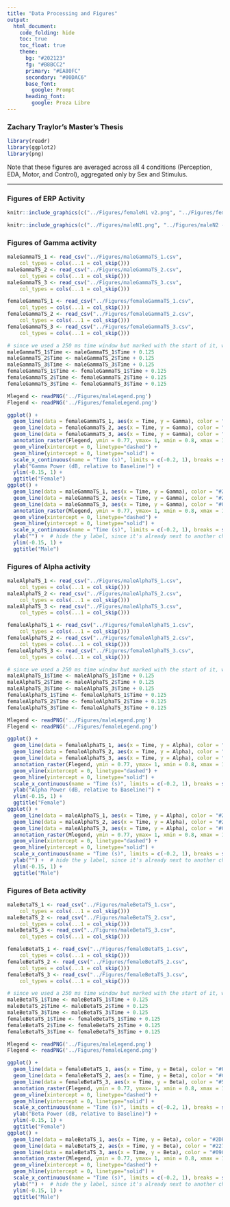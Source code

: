```yaml
---
title: "Data Processing and Figures"
output: 
  html_document:
    code_folding: hide
    toc: true
    toc_float: true
    theme:
      bg: "#202123"
      fg: "#B8BCC2"
      primary: "#EA80FC"
      secondary: "#00DAC6"
      base_font:
        google: Prompt
      heading_font:
        google: Proza Libre
---
```


### Zachary Traylor's Master's Thesis

```r
library(readr)
library(ggplot2)
library(png)
```

Note that these figures are averaged across all 4 conditions (Perception, EDA, Motor, and Control), aggregated only by Sex and Stimulus.

------------------------------------------------------------------------

### Figures of ERP Activity
```r
knitr::include_graphics(c("../Figures/femaleN1 v2.png", "../Figures/femaleN2 - P2.png"))
```

```r
knitr::include_graphics(c("../Figures/maleN1.png", "../Figures/maleN2 - P2.png"))
```

### Figures of Gamma activity
```r
maleGammaTS_1 <- read_csv("../Figures/maleGammaTS_1.csv", 
    col_types = cols(...1 = col_skip()))
maleGammaTS_2 <- read_csv("../Figures/maleGammaTS_2.csv", 
    col_types = cols(...1 = col_skip()))
maleGammaTS_3 <- read_csv("../Figures/maleGammaTS_3.csv", 
    col_types = cols(...1 = col_skip()))

femaleGammaTS_1 <- read_csv("../Figures/femaleGammaTS_1.csv", 
    col_types = cols(...1 = col_skip()))
femaleGammaTS_2 <- read_csv("../Figures/femaleGammaTS_2.csv", 
    col_types = cols(...1 = col_skip()))
femaleGammaTS_3 <- read_csv("../Figures/femaleGammaTS_3.csv", 
    col_types = cols(...1 = col_skip()))

# since we used a 250 ms time window but marked with the start of it, we correct the time stamps to be the center of the window
maleGammaTS_1$Time <- maleGammaTS_1$Time + 0.125
maleGammaTS_2$Time <- maleGammaTS_2$Time + 0.125
maleGammaTS_3$Time <- maleGammaTS_3$Time + 0.125
femaleGammaTS_1$Time <- femaleGammaTS_1$Time + 0.125
femaleGammaTS_2$Time <- femaleGammaTS_2$Time + 0.125
femaleGammaTS_3$Time <- femaleGammaTS_3$Time + 0.125

Mlegend <- readPNG('../Figures/maleLegend.png')
Flegend <- readPNG('../Figures/femaleLegend.png')

ggplot() +
  geom_line(data = femaleGammaTS_1, aes(x = Time, y = Gamma), color = "#FA7DEB", linewidth = 1) +
  geom_line(data = femaleGammaTS_2, aes(x = Time, y = Gamma), color = "#CE7DA5", linewidth = 1) +
  geom_line(data = femaleGammaTS_3, aes(x = Time, y = Gamma), color = "#563440", linewidth = 1) +
  annotation_raster(Flegend, ymin = 0.77, ymax= 1, xmin = 0.8, xmax = 1) +
  geom_vline(xintercept = 0, linetype="dashed") + 
  geom_hline(yintercept = 0, linetype="solid") + 
  scale_x_continuous(name = "Time (s)", limits = c(-0.2, 1), breaks = seq(-0.2, 1, 0.1)) +
  ylab("Gamma Power (dB, relative to Baseline)") +
  ylim(-0.15, 1) +
  ggtitle("Female")
ggplot() +
  geom_line(data = maleGammaTS_1, aes(x = Time, y = Gamma), color = "#2DE1FC", linewidth = 1) +
  geom_line(data = maleGammaTS_2, aes(x = Time, y = Gamma), color = "#2274A5", linewidth = 1) +
  geom_line(data = maleGammaTS_3, aes(x = Time, y = Gamma), color = "#090C9B", linewidth = 1) +
  annotation_raster(Mlegend, ymin = 0.77, ymax= 1, xmin = 0.8, xmax = 1) +
  geom_vline(xintercept = 0, linetype="dashed") + 
  geom_hline(yintercept = 0, linetype="solid") + 
  scale_x_continuous(name = "Time (s)", limits = c(-0.2, 1), breaks = seq(-0.2, 1, 0.1)) +
  ylab("") +  # hide the y label, since it's already next to another chart
  ylim(-0.15, 1) +
  ggtitle("Male")
```

### Figures of Alpha activity
```r
maleAlphaTS_1 <- read_csv("../Figures/maleAlphaTS_1.csv", 
    col_types = cols(...1 = col_skip()))
maleAlphaTS_2 <- read_csv("../Figures/maleAlphaTS_2.csv", 
    col_types = cols(...1 = col_skip()))
maleAlphaTS_3 <- read_csv("../Figures/maleAlphaTS_3.csv", 
    col_types = cols(...1 = col_skip()))

femaleAlphaTS_1 <- read_csv("../Figures/femaleAlphaTS_1.csv", 
    col_types = cols(...1 = col_skip()))
femaleAlphaTS_2 <- read_csv("../Figures/femaleAlphaTS_2.csv", 
    col_types = cols(...1 = col_skip()))
femaleAlphaTS_3 <- read_csv("../Figures/femaleAlphaTS_3.csv", 
    col_types = cols(...1 = col_skip()))

# since we used a 250 ms time window but marked with the start of it, we correct the time stamps to be the center of the window
maleAlphaTS_1$Time <- maleAlphaTS_1$Time + 0.125
maleAlphaTS_2$Time <- maleAlphaTS_2$Time + 0.125
maleAlphaTS_3$Time <- maleAlphaTS_3$Time + 0.125
femaleAlphaTS_1$Time <- femaleAlphaTS_1$Time + 0.125
femaleAlphaTS_2$Time <- femaleAlphaTS_2$Time + 0.125
femaleAlphaTS_3$Time <- femaleAlphaTS_3$Time + 0.125

Mlegend <- readPNG('../Figures/maleLegend.png')
Flegend <- readPNG('../Figures/femaleLegend.png')

ggplot() +
  geom_line(data = femaleAlphaTS_1, aes(x = Time, y = Alpha), color = "#FA7DEB", linewidth = 1) +
  geom_line(data = femaleAlphaTS_2, aes(x = Time, y = Alpha), color = "#CE7DA5", linewidth = 1) +
  geom_line(data = femaleAlphaTS_3, aes(x = Time, y = Alpha), color = "#563440", linewidth = 1) +
  annotation_raster(Flegend, ymin = 0.77, ymax= 1, xmin = 0.8, xmax = 1) +
  geom_vline(xintercept = 0, linetype="dashed") + 
  geom_hline(yintercept = 0, linetype="solid") + 
  scale_x_continuous(name = "Time (s)", limits = c(-0.2, 1), breaks = seq(-0.2, 1, 0.1)) +
  ylab("Alpha Power (dB, relative to Baseline)") +
  ylim(-0.15, 1) +
  ggtitle("Female")
ggplot() +
  geom_line(data = maleAlphaTS_1, aes(x = Time, y = Alpha), color = "#2DE1FC", linewidth = 1) +
  geom_line(data = maleAlphaTS_2, aes(x = Time, y = Alpha), color = "#2274A5", linewidth = 1) +
  geom_line(data = maleAlphaTS_3, aes(x = Time, y = Alpha), color = "#090C9B", linewidth = 1) +
  annotation_raster(Mlegend, ymin = 0.77, ymax= 1, xmin = 0.8, xmax = 1) +
  geom_vline(xintercept = 0, linetype="dashed") + 
  geom_hline(yintercept = 0, linetype="solid") + 
  scale_x_continuous(name = "Time (s)", limits = c(-0.2, 1), breaks = seq(-0.2, 1, 0.1)) +
  ylab("") +  # hide the y label, since it's already next to another chart
  ylim(-0.15, 1) +
  ggtitle("Male")
```

### Figures of Beta activity
```r
maleBetaTS_1 <- read_csv("../Figures/maleBetaTS_1.csv", 
    col_types = cols(...1 = col_skip()))
maleBetaTS_2 <- read_csv("../Figures/maleBetaTS_2.csv", 
    col_types = cols(...1 = col_skip()))
maleBetaTS_3 <- read_csv("../Figures/maleBetaTS_3.csv", 
    col_types = cols(...1 = col_skip()))

femaleBetaTS_1 <- read_csv("../Figures/femaleBetaTS_1.csv", 
    col_types = cols(...1 = col_skip()))
femaleBetaTS_2 <- read_csv("../Figures/femaleBetaTS_2.csv", 
    col_types = cols(...1 = col_skip()))
femaleBetaTS_3 <- read_csv("../Figures/femaleBetaTS_3.csv", 
    col_types = cols(...1 = col_skip()))

# since we used a 250 ms time window but marked with the start of it, we correct the time stamps to be the center of the window
maleBetaTS_1$Time <- maleBetaTS_1$Time + 0.125
maleBetaTS_2$Time <- maleBetaTS_2$Time + 0.125
maleBetaTS_3$Time <- maleBetaTS_3$Time + 0.125
femaleBetaTS_1$Time <- femaleBetaTS_1$Time + 0.125
femaleBetaTS_2$Time <- femaleBetaTS_2$Time + 0.125
femaleBetaTS_3$Time <- femaleBetaTS_3$Time + 0.125

Mlegend <- readPNG('../Figures/maleLegend.png')
Flegend <- readPNG('../Figures/femaleLegend.png')

ggplot() +
  geom_line(data = femaleBetaTS_1, aes(x = Time, y = Beta), color = "#FA7DEB", linewidth = 1) +
  geom_line(data = femaleBetaTS_2, aes(x = Time, y = Beta), color = "#CE7DA5", linewidth = 1) +
  geom_line(data = femaleBetaTS_3, aes(x = Time, y = Beta), color = "#563440", linewidth = 1) +
  annotation_raster(Flegend, ymin = 0.77, ymax= 1, xmin = 0.8, xmax = 1) +
  geom_vline(xintercept = 0, linetype="dashed") + 
  geom_hline(yintercept = 0, linetype="solid") + 
  scale_x_continuous(name = "Time (s)", limits = c(-0.2, 1), breaks = seq(-0.2, 1, 0.1)) +
  ylab("Beta Power (dB, relative to Baseline)") +
  ylim(-0.15, 1) +
  ggtitle("Female")
ggplot() +
  geom_line(data = maleBetaTS_1, aes(x = Time, y = Beta), color = "#2DE1FC", linewidth = 1) +
  geom_line(data = maleBetaTS_2, aes(x = Time, y = Beta), color = "#2274A5", linewidth = 1) +
  geom_line(data = maleBetaTS_3, aes(x = Time, y = Beta), color = "#090C9B", linewidth = 1) +
  annotation_raster(Mlegend, ymin = 0.77, ymax= 1, xmin = 0.8, xmax = 1) +
  geom_vline(xintercept = 0, linetype="dashed") + 
  geom_hline(yintercept = 0, linetype="solid") + 
  scale_x_continuous(name = "Time (s)", limits = c(-0.2, 1), breaks = seq(-0.2, 1, 0.1)) +
  ylab("") +  # hide the y label, since it's already next to another chart
  ylim(-0.15, 1) +
  ggtitle("Male")
```